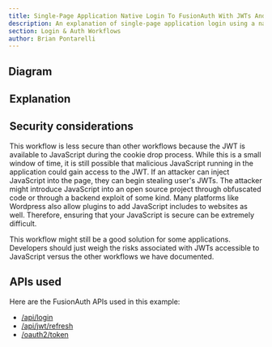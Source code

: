 ```yaml
---
title: Single-Page Application Native Login To FusionAuth With JWTs And Refresh Tokens
description: An explanation of single-page application login using a native login form that submits directly to FusionAuth with JWTs and refresh tokens in cookies
section: Login & Auth Workflows
author: Brian Pontarelli
---
```


<Intro/>

## Diagram

<Legend/>

<Diagram/>

## Explanation

<OrderedList>
  <Step1/>
  <Step2/>
  <Step3/>
  <Step4/>
  <Step5/>
  <Step6/>
  <Step7/>
  <Step8/>
  <Step9/>
  <Step10/>
  <Step11/>
  <Step12/>
  <Step13/>
  <Step14/>
  <Step15/>
  <Step16/>
  <Step17/>
  <Step18/>
  <Step19/>
  <Step20/>
  <Step21/>
</OrderedList>

## Security considerations

This workflow is less secure than other workflows because the JWT is available to JavaScript during the cookie drop process. While this is a small window of time, it is still possible that malicious JavaScript running in the application could gain access to the JWT. If an attacker can inject JavaScript into the page, they can begin stealing user's JWTs. The attacker might introduce JavaScript into an open source project through obfuscated code or through a backend exploit of some kind. Many platforms like Wordpress also allow plugins to add JavaScript includes to websites as well. Therefore, ensuring that your JavaScript is secure can be extremely difficult.

This workflow might still be a good solution for some applications. Developers should just weigh the risks associated with JWTs accessible to JavaScript versus the other workflows we have documented.

## APIs used

Here are the FusionAuth APIs used in this example:

* [/api/login](/docs/v1/tech/apis/login#authenticate-a-user)
* [/api/jwt/refresh](/docs/v1/tech/apis/jwt#refresh-a-jwt)
* [/oauth2/token](/docs/v1/tech/oauth/endpoints#refresh-token-grant-request)
